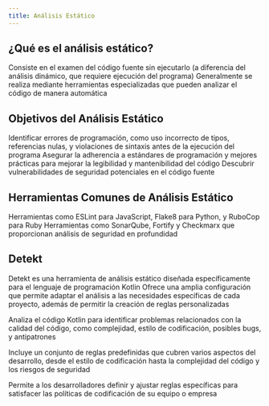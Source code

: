 ```yaml
---
title: Análisis Estático
---
```



<ReadingTime />

## ¿Qué es el análisis estático?

Consiste en el examen del código fuente sin ejecutarlo (a diferencia del análisis dinámico, que requiere ejecución del programa)
Generalmente se realiza mediante herramientas especializadas que pueden analizar el código de manera automática

## Objetivos del Análisis Estático

Identificar errores de programación, como uso incorrecto de tipos, referencias nulas, y violaciones de sintaxis antes de la ejecución del programa
Asegurar la adherencia a estándares de programación y mejores prácticas para mejorar la legibilidad y mantenibilidad del código
Descubrir vulnerabilidades de seguridad potenciales en el código fuente

## Herramientas Comunes de Análisis Estático

Herramientas como ESLint para JavaScript, Flake8 para Python, y RuboCop para Ruby
Herramientas como SonarQube, Fortify y Checkmarx que proporcionan análisis de seguridad en profundidad

## Detekt

Detekt es una herramienta de análisis estático diseñada específicamente para el lenguaje de programación Kotlin
Ofrece una amplia configuración que permite adaptar el análisis a las necesidades específicas de cada proyecto, además de permitir la creación de reglas personalizadas

Analiza el código Kotlin para identificar problemas relacionados con la calidad del código, como complejidad, estilo de codificación, posibles bugs, y antipatrones

Incluye un conjunto de reglas predefinidas que cubren varios aspectos del desarrollo, desde el estilo de codificación hasta la complejidad del código y los riesgos de seguridad

Permite a los desarrolladores definir y ajustar reglas específicas para satisfacer las políticas de codificación de su equipo o empresa

